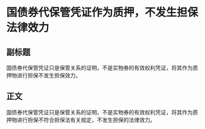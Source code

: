 # 国债券代保管凭证作为质押，不发生担保法律效力
## 副标题
国债券代保管凭证只是保管关系的证明，不是实物券的有效权利凭证，将其作为质押物进行担保不发生担保效力。
## 正文
国债券代保管凭证只是保管关系的证明，不是实物券的有效权利凭证，将其作为质押物进行担保不符合担保法有关规定，不发生担保的法律效力。